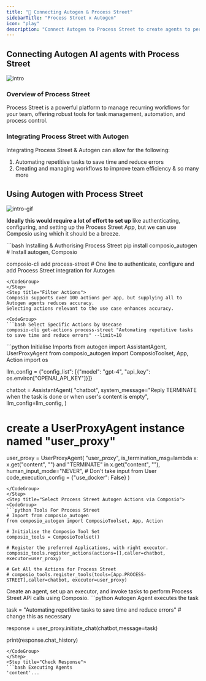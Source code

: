 ```yaml
---
title: "🚀 Connecting Autogen & Process Street"
sidebarTitle: "Process Street x Autogen"
icon: "play"
description: "Connect Autogen to Process Street to create agents to perform tasks using natural language"
---
```


## Connecting Autogen AI agents with Process Street
![intro](/media/intro.jpg)

### Overview of Process Street

Process Street is a powerful platform to manage recurring workflows for your team, offering robust tools for task management, automation, and process control.

### Integrating Process Street with Autogen

Integrating Process Street & Autogen can allow for the following:

1. Automating repetitive tasks to save time and reduce errors
2. Creating and managing workflows to improve team efficiency
& so many more

## Using Autogen with Process Street
![intro-gif](/media/intro.gif)
<Steps>
<Step title="Setting Up the Environment">

**Ideally this would require a lot of effort to set up** like authenticating, configuring, and setting up the Process Street App, but we can use Composio using which it should be a breeze.

<CodeGroup>
```bash Installing & Authorising Process Street
pip install composio_autogen # Install autogen, Composio 

composio-cli add process-street # One line to authenticate, configure and add Process Street integration for Autogen
```
</CodeGroup>
</Step>
<Step title="Filter Actions">
Composio supports over 100 actions per app, but supplying all to Autogen agents reduces accuracy.
Selecting actions relevant to the use case enhances accuracy.

<CodeGroup>
```bash Select Specific Actions by Usecase
composio-cli get-actions process-street "Automating repetitive tasks to save time and reduce errors" --limit=10
```
</CodeGroup>

</Step>
<Step title="Import Base Packages">

<CodeGroup>
```python Initialise Imports
from autogen import AssistantAgent, UserProxyAgent
from composio_autogen import ComposioToolset, App, Action
import os

llm_config = {"config_list": [{"model": "gpt-4", "api_key": os.environ["OPENAI_API_KEY"]}]}

chatbot = AssistantAgent(
    "chatbot",
    system_message="Reply TERMINATE when the task is done or when user's content is empty",
    llm_config=llm_config,
)

# create a UserProxyAgent instance named "user_proxy"
user_proxy = UserProxyAgent(
    "user_proxy",
    is_termination_msg=lambda x: x.get("content", "") and "TERMINATE" in x.get("content", ""),
    human_input_mode="NEVER", # Don't take input from User
    code_execution_config = {"use_docker": False}
)
```
</CodeGroup>
</Step>
<Step title="Select Process Street Autogen Actions via Composio">
<CodeGroup>
```python Tools For Process Street
# Import from composio_autogen
from composio_autogen import ComposioToolset, App, Action

# Initialise the Composio Tool Set
composio_tools = ComposioToolset()

# Register the preferred Applications, with right executor. 
composio_tools.register_actions(actions=[],caller=chatbot, executor=user_proxy)

# Get All the Actions for Process Street
# composio_tools.register_tools(tools=[App.PROCESS-STREET],caller=chatbot, executor=user_proxy) 
```
</CodeGroup>
</Step>
<Step title="Execute the Agent">
Create an agent, set up an executor, and invoke tasks to perform Process Street API calls using Composio. 
<CodeGroup>
```python Autogen Agent executes the task

task = "Automating repetitive tasks to save time and reduce errors" # change this as necessary

response = user_proxy.initiate_chat(chatbot,message=task)

print(response.chat_history)
```
</CodeGroup>
</Step>
<Step title="Check Response">
```bash Executing Agents
'content'...
```
</Step>
</Steps>
